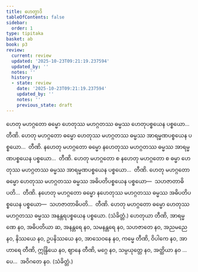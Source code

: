 ```yaml
---
title: ဟေတွာဒိ
tableOfContents: false
sidebar:
  order: 1
type: tipitaka
basket: ab
book: p3
review:
  current: review
  updated: '2025-10-23T09:21:19.237594'
  updated_by: ''
  notes: ''
  history:
  - state: review
    date: '2025-10-23T09:21:19.237594'
    updated_by: ''
    notes: ''
    previous_state: draft
---
```



<ReviewStatus review={frontmatter.review} showDetails={true} />

<HypothesisAnnotation frontmatter={frontmatter} />

<DynamicBreadcrumb />

<Division number="367" book="p3" e="ch" v="39" p="278">

<Paragraph number="781" book="p3">
ဟေတု မဟဂ္ဂတော ဓမ္မော ဟေတုဿ မဟဂ္ဂတဿ ဓမ္မဿ ဟေတုပစ္စယေန ပစ္စယော…  တီဏိ.
</Paragraph>

<Paragraph number="782" book="p3">
ဟေတု မဟဂ္ဂတော ဓမ္မော ဟေတုဿ မဟဂ္ဂတဿ ဓမ္မဿ အာရမ္မဏပစ္စယေန ပစ္စယော…  တီဏိ.
</Paragraph>

<Paragraph number="783" book="p3">
နဟေတု မဟဂ္ဂတော ဓမ္မော နဟေတုဿ မဟဂ္ဂတဿ ဓမ္မဿ အာရမ္မဏပစ္စယေန ပစ္စယော…  တီဏိ.
</Paragraph>

<Paragraph number="784" book="p3">
ဟေတု မဟဂ္ဂတော စ နဟေတု မဟဂ္ဂတော စ ဓမ္မာ ဟေတုဿ မဟဂ္ဂတဿ ဓမ္မဿ အာရမ္မဏပစ္စယေန ပစ္စယော…  တီဏိ.
</Paragraph>

<Paragraph number="785" book="p3">
ဟေတု မဟဂ္ဂတော ဓမ္မော ဟေတုဿ မဟဂ္ဂတဿ ဓမ္မဿ အဓိပတိပစ္စယေန ပစ္စယော—  သဟဇာတာဓိပတိ…  တီဏိ.
</Paragraph>

<Paragraph number="786" book="p3">
နဟေတု မဟဂ္ဂတော ဓမ္မော နဟေတုဿ မဟဂ္ဂတဿ ဓမ္မဿ အဓိပတိပစ္စယေန ပစ္စယော—  သဟဇာတာဓိပတိ…  တီဏိ.
</Paragraph>

<Paragraph number="787" book="p3">
ဟေတု မဟဂ္ဂတော ဓမ္မော ဟေတုဿ မဟဂ္ဂတဿ ဓမ္မဿ အနန္တရပစ္စယေန ပစ္စယော. (သံခိတ္တံ.)
</Paragraph>

</Division>
<Division number="368" book="p3" e="ch" v="39" p="279">

<Paragraph number="788" book="p3">
ဟေတုယာ တီဏိ, အာရမ္မဏေ နဝ, အဓိပတိယာ ဆ, အနန္တရေ နဝ, သမနန္တရေ နဝ, သဟဇာတေ နဝ, အညမညေ နဝ, နိဿယေ နဝ, ဥပနိဿယေ နဝ, အာသေဝနေ နဝ, ကမ္မေ တီဏိ, ဝိပါကေ နဝ, အာဟာရေ တီဏိ, ဣန္ဒြိယေ နဝ, ဈာနေ တီဏိ, မဂ္ဂေ နဝ, သမ္ပယုတ္တေ နဝ, အတ္ထိယာ နဝ …ပေ…  အဝိဂတေ နဝ. (သံခိတ္တံ.)
</Paragraph>
</Division>